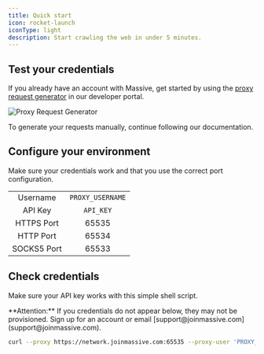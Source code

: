```yaml
---
title: Quick start
icon: rocket-launch
iconType: light
description: Start crawling the web in under 5 minutes.
---
```


## Test your credentials

If you already have an account with Massive, get started by using the [proxy request generator](https://partners.joinmassive.com/quickstart) in our developer portal.

![Proxy Request Generator](/images/quickstart-guide.png)

To generate your requests manually, continue following our documentation.

## Configure your environment

Make sure your credentials work and that you use the correct port configuration.

| | |
| :---: | :---: |
| Username    | `PROXY_USERNAME` |
| API Key     | `API_KEY` |
| HTTPS Port  | 65535 |
| HTTP Port   | 65534 |
| SOCKS5 Port | 65533 |

## Check credentials

Make sure your API key works with this simple shell script.

<Info>
  **Attention:** If you credentials do not appear below, they may not be provisioned. Sign up for an account or email [support@joinmassive.com](support@joinmassive.com).
</Info>

```bash
curl --proxy https://network.joinmassive.com:65535 --proxy-user 'PROXY_USERNAME:API_KEY' https://cloudflare.com/cdn-cgi/trace
```
